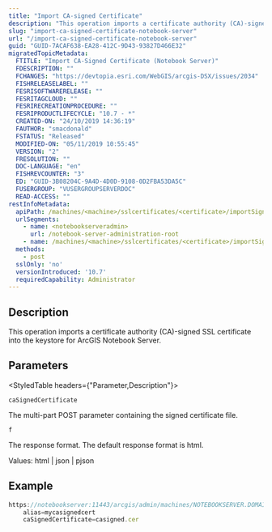 ```yaml
---
title: "Import CA-signed Certificate"
description: "This operation imports a certificate authority (CA)-signed SSL certificate into the keystore for ArcGIS Notebook Server."
slug: "import-ca-signed-certificate-notebook-server"
url: "/import-ca-signed-certificate-notebook-server"
guid: "GUID-7ACAF638-EA28-412C-9D43-93827D466E32"
migratedTopicMetadata:
  FTITLE: "Import CA-Signed Certificate (Notebook Server)"
  FDESCRIPTION: ""
  FCHANGES: "https://devtopia.esri.com/WebGIS/arcgis-DSX/issues/2034"
  FISHRELEASELABEL: ""
  FESRISOFTWARERELEASE: ""
  FESRITAGCLOUD: ""
  FESRIRECREATIONPROCEDURE: ""
  FESRIPRODUCTLIFECYCLE: "10.7 - *"
  CREATED-ON: "24/10/2019 14:36:19"
  FAUTHOR: "smacdonald"
  FSTATUS: "Released"
  MODIFIED-ON: "05/11/2019 10:55:45"
  VERSION: "2"
  FRESOLUTION: ""
  DOC-LANGUAGE: "en"
  FISHREVCOUNTER: "3"
  ED: "GUID-3B08204C-9A4D-4D0D-9108-0D2FBA53DA5C"
  FUSERGROUP: "VUSERGROUPSERVERDOC"
  READ-ACCESS: ""
restInfoMetadata:
  apiPath: /machines/<machine>/sslcertificates/<certificate>/importSignedCertificate
  urlSegments:
    - name: <notebookserveradmin>
      url: /notebook-server-administration-root
    - name: /machines/<machine>/sslcertificates/<certificate>/importSignedCertificate
  methods:
    - post
  sslOnly: 'no'
  versionIntroduced: '10.7'
  requiredCapability: Administrator
---
```


## Description

This operation imports a certificate authority (CA)-signed SSL certificate into the keystore for ArcGIS Notebook Server. 

## Parameters 

<StyledTable headers={"Parameter,Description"}>

<StyledTableRow>

<StyledTableCell cellStyle="markdown">

`caSignedCertificate` 

</StyledTableCell>

<StyledTableCell cellStyle="markdown">

The multi-part POST parameter containing the signed certificate file.

</StyledTableCell>

</StyledTableRow>

<StyledTableRow>

<StyledTableCell cellStyle="markdown">

`f` 

</StyledTableCell>

<StyledTableCell cellStyle="markdown">

The response format. The default response format is html. 

Values: html | json | pjson

</StyledTableCell>

</StyledTableRow>

</StyledTable>

## Example

```javascript
https://notebookserver:11443/arcgis/admin/machines/NOTEBOOKSERVER.DOMAIN.COM/sslcertificates/mycert/importSignedCertificate
	alias=mycasignedcert
	caSignedCertificate=casigned.cer
          
```

 
